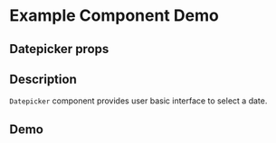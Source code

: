 
<Meta title="Example/Datepicker" component={Datepicker} />

# Example Component Demo

## Datepicker props
<Props of={Datepicker} />

## Description

`Datepicker` component provides user basic interface to select a date.

## Demo

<Canvas>
  <Story name="Example Datepicker">
    <Space direction="vertical" size={12}>
    <Datepicker showTime picker="2021-11-15" />
      <RangePicker
      showTime={{format: 'HH:mm'}}
      format="2021-11-11 00:02"
    />
    </Space>
  </Story>
</Canvas>
